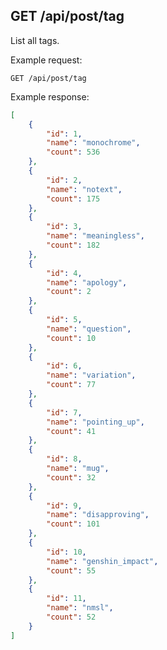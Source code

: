 ## GET /api/post/tag

List all tags.

Example request:

```http
GET /api/post/tag
```

Example response:  

```json
[
    {
        "id": 1,
        "name": "monochrome",
        "count": 536
    },
    {
        "id": 2,
        "name": "notext",
        "count": 175
    },
    {
        "id": 3,
        "name": "meaningless",
        "count": 182
    },
    {
        "id": 4,
        "name": "apology",
        "count": 2
    },
    {
        "id": 5,
        "name": "question",
        "count": 10
    },
    {
        "id": 6,
        "name": "variation",
        "count": 77
    },
    {
        "id": 7,
        "name": "pointing_up",
        "count": 41
    },
    {
        "id": 8,
        "name": "mug",
        "count": 32
    },
    {
        "id": 9,
        "name": "disapproving",
        "count": 101
    },
    {
        "id": 10,
        "name": "genshin_impact",
        "count": 55
    },
    {
        "id": 11,
        "name": "nmsl",
        "count": 52
    }
]
```
